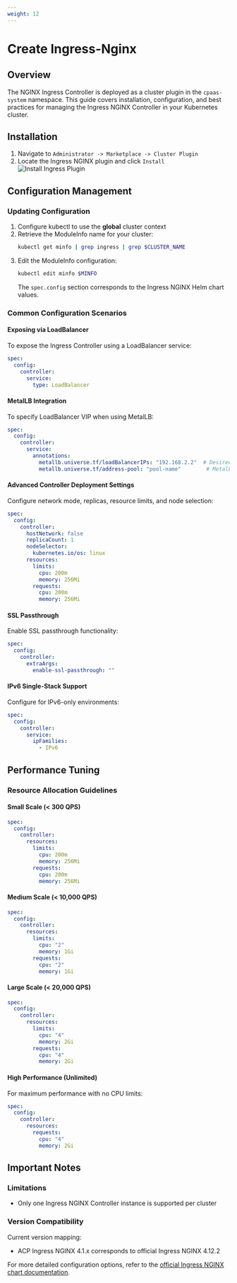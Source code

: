 ```yaml
---
weight: 12
---
```

# Create Ingress-Nginx

## Overview
The NGINX Ingress Controller is deployed as a cluster plugin in the `cpaas-system` namespace. This guide covers installation, configuration, and best practices for managing the Ingress NGINX Controller in your Kubernetes cluster.

## Installation
1. Navigate to `Administrator -> Marketplace -> Cluster Plugin`
2. Locate the Ingress NGINX plugin and click `Install`
![Install Ingress Plugin](../assets/ingress-nginx-plugin.png)

## Configuration Management

### Updating Configuration
1. Configure kubectl to use the **global** cluster context
2. Retrieve the ModuleInfo name for your cluster:
   ```bash
   kubectl get minfo | grep ingress | grep $CLUSTER_NAME
   ```
3. Edit the ModuleInfo configuration:
   ```bash
   kubectl edit minfo $MINFO
   ```
   The `spec.config` section corresponds to the Ingress NGINX Helm chart values.

### Common Configuration Scenarios

#### Exposing via LoadBalancer
To expose the Ingress Controller using a LoadBalancer service:
```yaml
spec:
  config:
    controller:
      service:
        type: LoadBalancer
```

#### MetalLB Integration
To specify LoadBalancer VIP when using MetalLB:
```yaml
spec:
  config:
    controller:
      service:
        annotations:
          metallb.universe.tf/loadBalancerIPs: "192.168.2.2"  # Desired VIP
          metallb.universe.tf/address-pool: "pool-name"        # MetalLB address pool
```

#### Advanced Controller Deployment Settings
Configure network mode, replicas, resource limits, and node selection:
```yaml
spec:
  config:
    controller:
      hostNetwork: false
      replicaCount: 1
      nodeSelector:
        kubernetes.io/os: linux
      resources:
        limits:
          cpu: 200m
          memory: 256Mi
        requests:
          cpu: 200m
          memory: 256Mi
```

#### SSL Passthrough
Enable SSL passthrough functionality:
```yaml
spec:
  config:
    controller:
      extraArgs:
        enable-ssl-passthrough: ""
```

#### IPv6 Single-Stack Support
Configure for IPv6-only environments:
```yaml
spec:
  config:
    controller:
      service:
        ipFamilies:
          - IPv6
```

## Performance Tuning

### Resource Allocation Guidelines

#### Small Scale (< 300 QPS)
```yaml
spec:
  config:
    controller:
      resources:
        limits:
          cpu: 200m
          memory: 256Mi
        requests:
          cpu: 200m
          memory: 256Mi
```

#### Medium Scale (< 10,000 QPS)
```yaml
spec:
  config:
    controller:
      resources:
        limits:
          cpu: "2"
          memory: 1Gi
        requests:
          cpu: "2"
          memory: 1Gi
```

#### Large Scale (< 20,000 QPS)
```yaml
spec:
  config:
    controller:
      resources:
        limits:
          cpu: "4"
          memory: 2Gi
        requests:
          cpu: "4"
          memory: 2Gi
```

#### High Performance (Unlimited)
For maximum performance with no CPU limits:
```yaml
spec:
  config:
    controller:
      resources:
        requests:
          cpu: "4"
          memory: 2Gi
```

## Important Notes

### Limitations
- Only one Ingress NGINX Controller instance is supported per cluster

### Version Compatibility
Current version mapping:
- ACP Ingress NGINX 4.1.x corresponds to official Ingress NGINX 4.12.2

For more detailed configuration options, refer to the [official Ingress NGINX chart documentation](https://github.com/kubernetes/ingress-nginx/tree/controller-v1.12.2/charts/ingress-nginx).